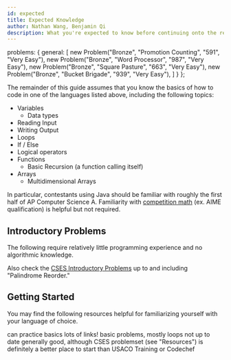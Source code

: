 ```yaml
---
id: expected
title: Expected Knowledge
author: Nathan Wang, Benjamin Qi
description: What you're expected to know before continuing onto the rest of USACO Bronze.
---
```



  problems: {
    general: [
      new Problem("Bronze", "Promotion Counting", "591", "Very Easy"),
      new Problem("Bronze", "Word Processor", "987", "Very Easy"),
      new Problem("Bronze", "Square Pasture", "663", "Very Easy"),
      new Problem("Bronze", "Bucket Brigade", "939", "Very Easy"),
    ]
  }
};

The remainder of this guide assumes that you know the basics of how to code in one of the languages listed above, including the following topics:

- Variables
  - Data types
- Reading Input
- Writing Output
- Loops
- If / Else
- Logical operators
- Functions
  - Basic Recursion (a function calling itself)
- Arrays
  - Multidimensional Arrays

In particular, contestants using Java should be familiar with roughly the first half of AP Computer Science A. Familiarity with [competition math](https://github.com/bqi343/USACO/blob/master/Resources/Competition%20Math.md) (ex. AIME qualification) is helpful but not required.

## Introductory Problems

The following require relatively little programming experience and no algorithmic knowledge. 

<problems-list problems={metadata.problems.general} />

Also check the [CSES Introductory Problems](https://cses.fi/problemset/list/) up to and including "Palindrome Reorder."

## Getting Started

You may find the following resources helpful for familiarizing yourself with your language of choice.

<resources>
  <resource source="CodeSignal" title="Arcade, Interview Practice" url="https://codesignal.com/" starred>can practice basics</resource>
  <resource source="Philippines OI" title="Prepare" url="https://noi.ph/prepare/" starred>lots of links!</resource>
  <resource source="VPlanet" title="Learn to Code" url="https://www.vplanetcoding.com/course1">basic problems, mostly loops</resource>
  <resource source="IOI" title="Getting Started" url="https://ioinformatics.org/page/getting-started/14">not up to date</resource>
  <resource source="Quora" title="Joshua Pan - Schedule for Beginners" url="https://www.quora.com/What-is-a-good-schedule-to-follow-for-becoming-better-at-competitive-programming-for-beginners">generally good, although CSES problemset (see "Resources") is definitely a better place to start than USACO Training or Codechef</resource>
</resources>
